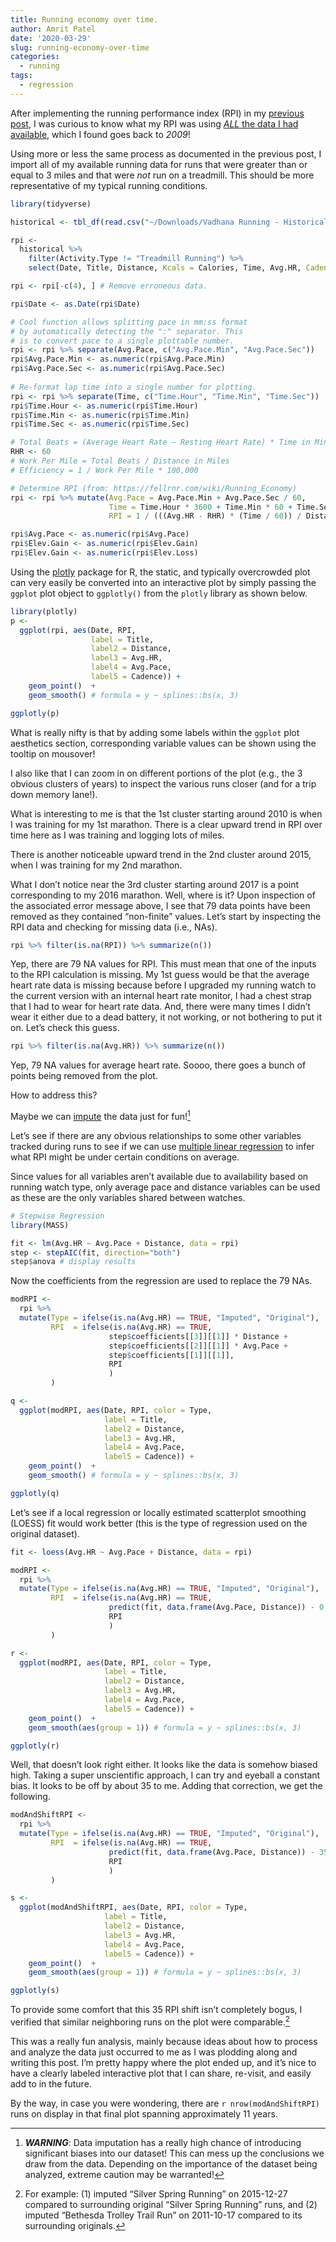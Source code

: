 ```yaml
---
title: Running economy over time.
author: Amrit Patel
date: '2020-03-29'
slug: running-economy-over-time
categories:
  - running
tags:
  - regression
---
```


After implementing the running performance index (RPI) in my [previous post](https://amritpatel.rbind.io/2020/03/27/100-lap-challenge/), I was curious to know what my RPI was using [*ALL* the data I had available](https://docs.google.com/spreadsheets/d/1SwHuRvKulaGl13F2ahc6eFFYBWguhsL7kgZT-41MeoA/edit#gid=1295392789), which I found goes back to *2009*! 

Using more or less the same process as documented in the previous post, I import all of my available running data for runs that were greater than or equal to 3 miles and that were *not* run on a treadmill. This should be more representative of my typical running conditions. 

```r
library(tidyverse)

historical <- tbl_df(read.csv("~/Downloads/Vadhana Running - Historical Full.csv", stringsAsFactors = F))

rpi <- 
  historical %>%
    filter(Activity.Type != "Treadmill Running") %>%
    select(Date, Title, Distance, Kcals = Calories, Time, Avg.HR, Cadence = Avg.Run.Cadence, Avg.Pace, Elev.Gain, Elev.Loss, Temp = Min.Temp)

rpi <- rpi[-c(4), ] # Remove erroneous data.

rpi$Date <- as.Date(rpi$Date)

# Cool function allows splitting pace in mm:ss format
# by automatically detecting the ":" separator. This
# is to convert pace to a single plottable number.
rpi <- rpi %>% separate(Avg.Pace, c("Avg.Pace.Min", "Avg.Pace.Sec"))
rpi$Avg.Pace.Min <- as.numeric(rpi$Avg.Pace.Min)
rpi$Avg.Pace.Sec <- as.numeric(rpi$Avg.Pace.Sec)
  
# Re-format lap time into a single number for plotting.
rpi <- rpi %>% separate(Time, c("Time.Hour", "Time.Min", "Time.Sec"))
rpi$Time.Hour <- as.numeric(rpi$Time.Hour)
rpi$Time.Min <- as.numeric(rpi$Time.Min)
rpi$Time.Sec <- as.numeric(rpi$Time.Sec)

# Total Beats = (Average Heart Rate – Resting Heart Rate) * Time in Minutes
RHR <- 60
# Work Per Mile = Total Beats / Distance in Miles
# Efficiency = 1 / Work Per Mile * 100,000

# Determine RPI (from: https://fellrnr.com/wiki/Running_Economy)
rpi <- rpi %>% mutate(Avg.Pace = Avg.Pace.Min + Avg.Pace.Sec / 60,
                      Time = Time.Hour * 3600 + Time.Min * 60 + Time.Sec,
                      RPI = 1 / (((Avg.HR - RHR) * (Time / 60)) / Distance) * 100000)

rpi$Avg.Pace <- as.numeric(rpi$Avg.Pace)
rpi$Elev.Gain <- as.numeric(rpi$Elev.Gain)
rpi$Elev.Gain <- as.numeric(rpi$Elev.Loss)
```

Using the [plotly](https://plotly-r.com/index.html) package for R, the static, and typically overcrowded plot can very easily be converted into an interactive plot by simply passing the `ggplot` plot object to `ggplotly()` from the `plotly` library as shown below. 

```r
library(plotly)
p <- 
  ggplot(rpi, aes(Date, RPI,
                  label = Title,
                  label2 = Distance,
                  label3 = Avg.HR,
                  label4 = Avg.Pace,
                  label5 = Cadence)) +
    geom_point()  +
    geom_smooth() # formula = y ~ splines::bs(x, 3)

ggplotly(p)
```

What is really nifty is that by adding some labels within the `ggplot` plot aesthetics section, corresponding variable values can be shown using the tooltip on mousover!

I also like that I can zoom in on different portions of the plot (e.g., the 3 obvious clusters of years) to inspect the various runs closer (and for a trip down memory lane!).

What is interesting to me is that the 1st cluster starting around 2010 is when I was training for my 1st marathon. There is a clear upward trend in RPI over time here as I was training and logging lots of miles.

There is another noticeable upward trend in the 2nd cluster around 2015, when I was training for my 2nd marathon.

What I don't notice near the 3rd cluster starting around 2017 is a point corresponding to my 2016 marathon. Well, where is it? Upon inspection of the associated error message above, I see that 79 data points have been removed as they contained "non-finite" values. Let's start by inspecting the RPI data and checking for missing data (i.e., NAs).

```r
rpi %>% filter(is.na(RPI)) %>% summarize(n())
```

Yep, there are 79 NA values for RPI. This must mean that one of the inputs to the RPI calculation is missing. My 1st guess would be that the average heart rate data is missing because before I upgraded my running watch to the current version with an internal heart rate monitor, I had a chest strap that I had to wear for heart rate data. And, there were many times I didn't wear it either due to a dead battery, it not working, or not bothering to put it on. Let's check this guess.

```r
rpi %>% filter(is.na(Avg.HR)) %>% summarize(n())
```

Yep, 79 NA values for average heart rate. Soooo, there goes a bunch of points being removed from the plot.

How to address this?

Maybe we can [impute](https://www.wikiwand.com/en/Imputation_(statistics)) the data just for fun![^1]

[^1]: ***WARNING***: Data imputation has a really high chance of introducing significant biases into our dataset! This can mess up the conclusions we draw from the data. Depending on the importance of the dataset being analyzed, extreme caution may be warranted!

Let's see if there are any obvious relationships to some other variables tracked during runs to see if we can use [multiple linear regression](https://www.statmethods.net/stats/regression.html) to infer what RPI might be under certain conditions on average.

Since values for all variables aren't available due to availability based on running watch type, only average pace and distance variables can be used as these are the only variables shared between watches.

```r
# Stepwise Regression
library(MASS)

fit <- lm(Avg.HR ~ Avg.Pace + Distance, data = rpi)
step <- stepAIC(fit, direction="both")
step$anova # display results
```

Now the coefficients from the regression are used to replace the 79 NAs.

```r
modRPI <- 
  rpi %>%
  mutate(Type = ifelse(is.na(Avg.HR) == TRUE, "Imputed", "Original"),
         RPI  = ifelse(is.na(Avg.HR) == TRUE,
                      step$coefficients[[3]][[1]] * Distance +
                      step$coefficients[[2]][[1]] * Avg.Pace +
                      step$coefficients[[1]][[1]],
                      RPI
                      )
         )

q <- 
  ggplot(modRPI, aes(Date, RPI, color = Type,
                     label = Title,
                     label2 = Distance,
                     label3 = Avg.HR,
                     label4 = Avg.Pace,
                     label5 = Cadence)) +
    geom_point()  +
    geom_smooth() # formula = y ~ splines::bs(x, 3)

ggplotly(q)
```

Let's see if a local regression or locally estimated scatterplot smoothing (LOESS) fit would work better (this is the type of regression used on the original dataset).

```r
fit <- loess(Avg.HR ~ Avg.Pace + Distance, data = rpi)
```

```r
modRPI <- 
  rpi %>%
  mutate(Type = ifelse(is.na(Avg.HR) == TRUE, "Imputed", "Original"),
         RPI  = ifelse(is.na(Avg.HR) == TRUE,
                      predict(fit, data.frame(Avg.Pace, Distance)) - 0, 
                      RPI
                      )
         )

r <- 
  ggplot(modRPI, aes(Date, RPI, color = Type,
                     label = Title,
                     label2 = Distance,
                     label3 = Avg.HR,
                     label4 = Avg.Pace,
                     label5 = Cadence)) +
    geom_point()  +
    geom_smooth(aes(group = 1)) # formula = y ~ splines::bs(x, 3)

ggplotly(r)
```

Well, that doesn't look right either. It looks like the data is somehow biased high. Taking a super unscientific approach, I can try and eyeball a constant bias. It looks to be off by about 35 to me. Adding that correction, we get the following.

```r
modAndShiftRPI <- 
  rpi %>%
  mutate(Type = ifelse(is.na(Avg.HR) == TRUE, "Imputed", "Original"),
         RPI  = ifelse(is.na(Avg.HR) == TRUE,
                      predict(fit, data.frame(Avg.Pace, Distance)) - 35, 
                      RPI
                      )
         )

s <- 
  ggplot(modAndShiftRPI, aes(Date, RPI, color = Type,
                     label = Title,
                     label2 = Distance,
                     label3 = Avg.HR,
                     label4 = Avg.Pace,
                     label5 = Cadence)) +
    geom_point()  +
    geom_smooth(aes(group = 1)) # formula = y ~ splines::bs(x, 3)

ggplotly(s)
```

To provide some comfort that this 35 RPI shift isn't completely bogus, I verified that similar neighboring runs on the plot were comparable.[^2]

[^2]: For example: (1) imputed "Silver Spring Running" on 2015-12-27 compared to surrounding original "Silver Spring Running" runs, and (2) imputed "Bethesda Trolley Trail Run" on 2011-10-17 compared to its surrounding originals.

This was a really fun analysis, mainly because ideas about how to process and analyze the data just occurred to me as I was plodding along and writing this post. I'm pretty happy where the plot ended up, and it's nice to have a clearly labeled interactive plot that I can share, re-visit, and easily add to in the future.

By the way, in case you were wondering, there are `r nrow(modAndShiftRPI)` runs on display in that final plot spanning approximately 11 years.

<!-- # ```{r, warning = F, message = F} -->
<!-- # library(reshape2) -->
<!-- #  -->
<!-- # multiRPI <-  -->
<!-- #   melt(rpi, id.vars = c("Date", "Title", "RPI")) %>% -->
<!-- #     filter(variable == "Distance" |  -->
<!-- #            variable == "Avg.HR" | -->
<!-- #            variable == "Cadence" | -->
<!-- #            variable == "Avg.Pace" | -->
<!-- #            variable == "Elev.Gain" | -->
<!-- #            variable == "Temp" -->
<!-- #           ) -->
<!-- #  -->
<!-- # multiRPI$value <- as.numeric(multiRPI$value) -->
<!-- #  -->
<!-- # ggplot(multiRPI, aes(value, RPI)) + -->
<!-- #   geom_point() + -->
<!-- #   geom_smooth(method = lm) + -->
<!-- #   facet_wrap(variable ~ ., scales = "free") -->
<!-- # ``` -->
